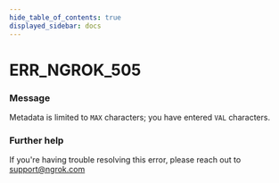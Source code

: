 ```yaml
---
hide_table_of_contents: true
displayed_sidebar: docs
---
```



# ERR_NGROK_505

### Message

Metadata is limited to `MAX` characters; you have entered `VAL` characters.

<ErrorDetails error="err_ngrok_505" />

### Further help

If you're having trouble resolving this error, please reach out to [support@ngrok.com](mailto:support@ngrok.com?subject=Help%20with%20ERR_NGROK_505)


